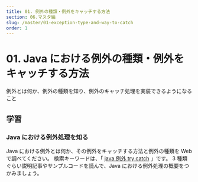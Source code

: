 ```yaml
---
title: 01. 例外の種類・例外をキャッチする方法
section: 06.マスタ編
slug: /master/01-exception-type-and-way-to-catch
order: 1
---
```


# 01. Java における例外の種類・例外をキャッチする方法

<p class="goal">
  例外とは何か、例外の種類を知り、例外のキャッチ処理を実装できるようになること
</p>

## 学習

### Java における例外処理を知る

Java における例外とは何か、その例外をキャッチする方法と例外の種類を Web で調べてください。
検索キーワードは、「 [java 例外 try catch](https://www.google.com/search?q=java+例外+try+catch) 」です。
3 種類ぐらい説明記事やサンプルコードを読んで、Java における例外処理の概要をつかみましょう。

